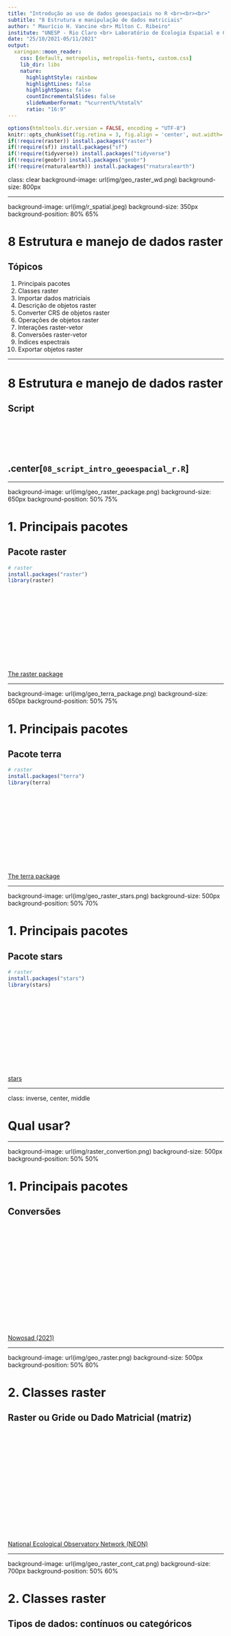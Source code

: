 ```yaml
---
title: "Introdução ao uso de dados geoespaciais no R <br><br><br>"
subtitle: "8 Estrutura e manipulação de dados matriciais"
author: " Maurício H. Vancine <br> Milton C. Ribeiro"
institute: "UNESP - Rio Claro <br> Laboratório de Ecologia Espacial e Conservação (LEEC)"
date: "25/10/2021-05/11/2021"
output:
  xaringan::moon_reader:
    css: [default, metropolis, metropolis-fonts, custom.css]
    lib_dir: libs
    nature:
      highlightStyle: rainbow
      highlightLines: false
      highlightSpans: false
      countIncrementalSlides: false
      slideNumberFormat: "%current%/%total%"
      ratio: "16:9"   
---
```


```r
options(htmltools.dir.version = FALSE, encoding = "UTF-8")
knitr::opts_chunk$set(fig.retina = 3, fig.align = 'center', out.width='30%', warning = FALSE, message = FALSE, eval = TRUE)
if(!require(raster)) install.packages("raster")
if(!require(sf)) install.packages("sf")
if(!require(tidyverse)) install.packages("tidyverse")
if(!require(geobr)) install.packages("geobr")
if(!require(rnaturalearth)) install.packages("rnaturalearth")
```

class: clear
background-image: url(img/geo_raster_wd.png)
background-size: 800px

---

background-image: url(img/r_spatial.jpeg)
background-size: 350px
background-position: 80% 65%

# 8 Estrutura e manejo de dados raster

## Tópicos

1. Principais pacotes
1. Classes raster
1. Importar dados matriciais
1. Descrição de objetos raster
1. Converter CRS de objetos raster
1. Operações de objetos raster
1. Interações raster-vetor
1. Conversões raster-vetor
1. Índices espectrais
1. Exportar objetos raster

---

# 8 Estrutura e manejo de dados raster

## Script

<br><br><br><br>

## .center[`08_script_intro_geoespacial_r.R`]

---

background-image: url(img/geo_raster_package.png)
background-size: 650px
background-position: 50% 75%

# 1. Principais pacotes

## Pacote raster
```r
# raster
install.packages("raster")
library(raster)
```

<br><br><br><br><br><br><br><br><br><br><br>
[The raster package](https://rspatial.org/raster/pkg/)

---

background-image: url(img/geo_terra_package.png)
background-size: 650px
background-position: 50% 75%

# 1. Principais pacotes

## Pacote terra
```r
# raster
install.packages("terra")
library(terra)
```

<br><br><br><br><br><br><br><br><br><br><br>
[The terra package](https://rspatial.org/terra/pkg/)

---

background-image: url(img/geo_raster_stars.png)
background-size: 500px
background-position: 50% 70%

# 1. Principais pacotes

## Pacote stars
```r
# raster
install.packages("stars")
library(stars)
```

<br><br><br><br><br><br><br><br><br><br><br>
[stars](https://r-spatial.github.io/stars/)

---

class: inverse, center, middle

# Qual usar?

---

background-image: url(img/raster_convertion.png)
background-size: 500px
background-position: 50% 50%

# 1. Principais pacotes 

## Conversões

<br><br><br><br><br><br><br><br><br><br><br><br><br><br><br>
[Nowosad (2021)](https://geocompr.github.io/post/2021/spatial-classes-conversion/)

---

background-image: url(img/geo_raster.png)
background-size: 500px
background-position: 50% 80%

# 2. Classes raster

## Raster ou Gride ou Dado Matricial (matriz)

<br><br><br><br><br><br><br><br><br><br><br><br><br><br><br>
[National Ecological Observatory Network (NEON)](https://www.neonscience.org/resources/learning-hub/tutorials/dc-raster-data-r)

---

background-image: url(img/geo_raster_cont_cat.png)
background-size: 700px
background-position: 50% 60%

# 2. Classes raster

## Tipos de dados: contínuos ou categóricos

<br><br><br><br><br><br><br><br><br><br><br><br><br><br><br>
[Lovelace et al. (2020)](https://geocompr.robinlovelace.net/)

---

background-image: url(img/geo_raster_plot.png)
background-size: 800px
background-position: 50% 70%

# 2. Classes raster

## Valores

<br><br><br><br><br><br><br><br><br><br><br><br><br><br><br>
[Lovelace et al. (2020)](https://geocompr.robinlovelace.net/)

---

background-image: url(img/geo_raster_single_multi_raster.png)
background-size: 800px
background-position: 50% 60%

# 2. Classes raster

## RasterLayer, RasterStack ou RasterBrick

<br><br><br><br><br><br><br><br><br><br><br><br><br><br><br>
[National Ecological Observatory Network (NEON)](https://www.neonscience.org/resources/learning-hub/tutorials/dc-raster-data-r)

---

background-image: url(img/geo_raster_single_raster.png)
background-size: 400px
background-position: 50% 60%

# 2. Classes raster

## RasterLayer

### A classe **RasterLayer** representa apenas uma camada raster

<br><br><br><br><br><br><br><br><br><br><br><br><br>
[National Ecological Observatory Network (NEON)](https://www.neonscience.org/resources/learning-hub/tutorials/dc-raster-data-r)

---

# 2. Classes raster

## RasterLayer

### A classe **RasterLayer** representa apenas uma camada raster

```r
# volcano
volcano
```

---

# 2. Classes raster

## RasterLayer

### A classe **RasterLayer** representa apenas uma camada raster

```r
# raster layer
ra_layer <- raster::raster(volcano)
ra_layer
```

---

# 2. Classes raster

## RasterLayer

### A classe **RasterLayer** representa apenas uma camada raster

```r
# plot
plot(ra_layer)
```

---

# 2. Classes raster

## RasterLayer

### A classe **RasterLayer** representa apenas uma camada raster

```r
# plot
plot(ra_layer, col = viridis::viridis(10))
```

---

# 2. Classes raster

## RasterLayer

### A classe **RasterLayer** representa apenas uma camada raster

```r
# plot
plot(ra_layer, col = viridis::viridis(100))
```

---

background-image: url(img/geo_raster_multi_raster.png)
background-size: 400px
background-position: 50% 90%

# 2. Classes raster

## RasterStack

### A classe **RasterStack** é uma lista de **RasterLayer** com extensão e resolução iguais

<br><br><br><br><br><br><br><br><br><br><br><br><br>
[National Ecological Observatory Network (NEON)](https://www.neonscience.org/resources/learning-hub/tutorials/dc-raster-data-r)

---

# 2. Classes raster

## RasterStack

```r
# raster stack
ra_layer1 <- ra_layer
ra_layer2 <- ra_layer * ra_layer
ra_layer3 <- sqrt(ra_layer)
ra_layer4 <- log10(ra_layer)

ra_stack <- raster::stack(ra_layer1, 
                          ra_layer2, 
                          ra_layer3, 
                          ra_layer4)
ra_stack
```

---

# 2. Classes raster

## RasterStack

```r
# plot
plot(ra_stack, col = viridis::viridis(100))
```

---

background-image: url(img/geo_raster_multi_raster.png)
background-size: 400px
background-position: 50% 90%

# 2. Classes raster

## RasterBrick

### A classe **RasterStack** é uma lista de **RasterLayer** com extensão e resolução iguais

---

background-image: url(img/geo_raster_brick.png)
background-size: 700px
background-position: 50% 75%

# 2. Classes raster

## RasterBrick

### A principal diferença entre **RasterStack** e **RasterBrick** é que o segundo é vinculado a um **único arquivo (multicamadas)**

<br><br><br><br><br><br><br><br><br><br><br><br>
[National Ecological Observatory Network (NEON)](https://www.neonscience.org/resources/learning-hub/tutorials/dc-raster-data-r)

---

# 2. Classes raster

## RasterBrick

```r
# raster brick
ra_layer1 <- ra_layer
ra_layer2 <- ra_layer * ra_layer
ra_layer3 <- sqrt(ra_layer)
ra_layer4 <- log10(ra_layer)

ra_brick <- raster::brick(ra_layer1, 
                          ra_layer2, 
                          ra_layer3, 
                          ra_layer4)
ra_brick
```

---

# 2. Classes raster

## RasterBrick

```r
# plot
plot(ra_brick, col = viridis::viridis(100))
```

---

background-image: url(img/geo_raster_dem01.png), url(img/geo_dem.webp)
background-size: 350px, 700px
background-position: 5% 75%, 80% 75%

# 3. Importar dados matriciais

## MDE (Modelo Digital de Elevação) 

> Infere a **elevação** por sensores ativos - MDT (Modelo Digital de Terreno) e MDS (Modelo Digital de Superfície)

<br><br><br><br><br><br><br><br><br><br><br><br><br><br>
[Guth et al. (2021)](https://doi.org/10.3390/rs13183581)

---

background-image: url(img/geo_raster_srtm01.png), url(img/geo_raster_srtm02.png), url(img/geo_raster_srtm03.png), url(img/geo_srtm.jpg)
background-size: 450px, 300px, 350px, 300px
background-position: 5% 55%, 55% 25%, 95% 50%, 55% 75%

# 3. Importar dados matriciais

## SRTM (*Shuttle Radar Topography Mission*) 

<br><br><br><br><br><br><br><br><br><br><br><br><br><br><br>
[Farr et al. (2007)](https://doi.org/10.1002/joc.5086), [Guth et al. (2021)](https://doi.org/10.3390/rs13183581)

---

# 3. Importar dados matriciais

## Importar uma camada

### RasterLayer

```r
# importar raster
dem <- raster::raster(here::here("03_dados", "raster", "srtm_27_17.tif"))
dem
```

---

# 3. Importar dados matriciais

## Importar uma camada

### Rio Claro/SP

```r
# rio claro
rc_2020 <- geobr::read_municipality(code_muni = 3543907, showProgress = FALSE) %>% 
  sf::st_transform(crs = 4326)
rc_2020
```

---

# 3. Importar dados matriciais

## Importar uma camada

### RasterLayer

```r
# plot
plot(dem, col = viridis::viridis(10))
plot(rc_2020$geom, col = NA, border = "red", lwd = 2, add = TRUE)
```

---

background-image: url(img/geo_raster_crop_mask_buffer_square.png)
background-size: 700px
background-position: 50% 70%

# 3. Importar dados matriciais

## Importar uma camada

### Ajuste do limite do RasterLayer

<br><br><br><br><br><br><br><br><br><br><br><br><br>
[National Ecological Observatory Network (NEON)](https://www.neonscience.org/resources/learning-hub/tutorials/dc-raster-data-r)

---

# 3. Importar dados matriciais

## Importar uma camada

### Ajuste do limite do RasterLayer

```r
# ajuste do limite
dem_rc <- raster::crop(dem, rc_2020)
dem_rc
```

---

# 3. Importar dados matriciais

## Importar uma camada

### Ajuste do limite do RasterLayer

```r
# plot
plot(dem_rc, col = viridis::viridis(10))
plot(rc_2020$geom, col = NA, border = "red", lwd = 2, add = TRUE)
```

---

background-image: url(img/geo_raster_wc_artigo.png)
background-size: 700px
background-position: 50% 70%

# 3. Importar dados matriciais

## O que é o WorldClim?

- Principal bases de **dados climáticos** para o mundo
- Dados temporais de **temperatura e precipitação**
- Construído a partir de dados de **estações meteorológicas, interpolação e topografia**
- Principal forma de uso: **variáveis bioclimáticas**

<br><br><br><br><br><br><br><br><br><br>
[Fick & Hijmans (2017)](https://doi.org/10.1002/joc.5086)

---

background-image: url(img/geo_raster_wc_method.png), url(img/geo_raster_wc_mapas.png)
background-size: 550px, 400px
background-position: 15% 60%, 85% 55%

# 3. Importar dados matriciais

## Estações meteorológicas e interpolação

<br><br><br><br><br><br><br><br><br><br><br><br><br><br><br>
[Fick & Hijmans (2017)](https://doi.org/10.1002/joc.5086)

---

background-image: url(img/geo_raster_bioclim.png)
background-size: 570px
background-position: 50% 75%

# 3. Importar dados matriciais

## Variáveis bioclimáticas

- São **19 variáveis** relacionadas com a **biologia das organismos**

- Combinações temporais de **temperatura (BIO01-BIO11)** e **precipitação (BIO12-BIO19)**

<br><br><br><br><br><br><br><br><br><br><br><br>
[Fick & Hijmans (2017)](https://doi.org/10.1002/joc.5086)

---

background-image: url(img/geo_raster_bio01.png)
background-size: 1000px
background-position: 50% 75%

# 3. Importar dados matriciais

## Variáveis bioclimáticas

### BIO01: Temperatura média anual (º C)

<br><br><br><br><br><br><br><br><br><br><br><br><br>
[Fick & Hijmans (2017)](https://doi.org/10.1002/joc.5086)

---

background-image: url(img/geo_raster_merraclim.jpg)
background-size: 1000px
background-position: 50% 65%

# 3. Importar dados matriciais

## Variáveis Bioclimáticas

### Disponível em **várias resoluções** e **períodos (passado, presente e futuro)**

<br><br><br><br><br><br><br><br><br><br><br><br><br>
[Vega (2017)](https://www.nature.com/articles/sdata201778)

---

background-image: url(img/geo_raster_worldclim.png)
background-size: 800px
background-position: 50% 55%

# 3. Importar dados matriciais

## Site

<br><br><br><br><br><br><br><br><br><br><br><br><br><br><br>
[WorldClim](https://www.worldclim.org/)

---

# 3. Importar dados matriciais

## Importar várias camadas

### Listar arquivos

```r
# listar arquivos
files <- dir(path = here::here("03_dados", "raster"), pattern = "wc", full.names = TRUE) %>% 
  grep(".tif", ., value = TRUE)
files
```

---

# 3. Importar dados matriciais

## Importar várias camadas

### RasterStack

```r
# importar
bioclim <- raster::stack(files)
bioclim
```

---

# 3. Importar dados matriciais

## Importar várias camadas

### RasterStack

```r
# plot
plot(bioclim[[1:2]], col = viridis::viridis(10))
```

---

background-image: url(img/geo_landsat.jpg)
background-size: 600px
background-position: 50% 80%

# 3. Importar dados matriciais

## Imagens de satélite

### Landsat

- Série de satélites dedicado exclusivamente à observação dos **recursos naturais terrestres**, desenvolvido pela NASA

---

background-image: url(img/geo_rs_landsat_timeline.gif)
background-size: 700px
background-position: 50% 80%

# 3. Importar dados matriciais

## Imagens de satélite

### Landsat - 9 Missões

<br><br><br><br><br><br><br><br><br><br><br><br><br>
[landsat-9](https://landsat.gsfc.nasa.gov/landsat-9)

---

background-image: url(img/geo_sr_landsat8.png), url(img/geo_rs_spectrum_satelites_landsat.png), url(img/geo_landsat_composition_bands.png)
background-size: 250px, 650px, 500px
background-position: 10% 35%, 4% 99%, 95% 75%

# 3. Importar dados matriciais

## Imagens de satélite

### Landsat 8 - Bandas

---

background-image: url(img/geo_sr_landsat8.png), url(img/geo_rs_bands.jpg)
background-size: 300px, 600px
background-position: 90% 20%, 50% 80%

# 3. Importar dados matriciais

## Imagens de satélite

### Landsat 8 - Bandas como camadas

---

# 3. Importar dados matriciais

## Importar várias camadas

### RasterBrick

```r
# importar
landsat_rc <- raster::brick(here::here("03_dados", "imagem", "landsat_rc.tif"))
landsat_rc
```

---

# 3. Importar dados matriciais

## Importar várias camadas

### RasterBrick

```r
# plot
plot(landsat_rc$landsat_rc.2)
```

---

# 3. Importar dados matriciais

## Importar várias camadas

### RasterBrick

```r
# plot - cores naturais
plotRGB(landsat_rc, r = 4, g = 3, b = 2, stretch = "hist")
```

---

# 3. Importar dados matriciais

## Importar várias camadas

### RasterBrick

```r
# plot - falsa cor infravermelho
plotRGB(landsat_rc, r = 5, g = 4, b = 3, stretch = "hist")
```

---

# 3. Importar dados matriciais

## Importar várias camadas

### RasterBrick

```r
# plot - cores naturais simuladas
plotRGB(landsat_rc, r = 7, g = 6, b = 4, stretch = "hist")
```

---

# 3. Importar dados matriciais

## Importar várias camadas

### RasterBrick

```r
# plot - cores naturais simuladas
plotRGB(landsat_rc, r = 6, g = 5, b = 4, stretch = "hist")
```

---

# 3. Importar dados matriciais

## Importar várias camadas

### RasterBrick

```r
# plot - cores naturais simuladas
plotRGB(landsat_rc, r = 7, g = 5, b = 3, stretch = "hist")
```

---

# 4. Descrição de objetos raster

## Informações geográficas

```r
# rio claro
dem_rc
```

- *class*: classe raster do objeto
- *dimensions*: número de linhas, colunas, células e camadas
- *resolution*: largura e altura da célula
- *extent*: coordenadas mínimas e máximas da longitude e latitude
- *crs*: Sistema de Referência de Coordenadas
- *source*: fonte dos dados (memória ou disco)
- *names*: nome das camadas
- *values*: valores máximos e mínimos das células

---

# 4. Descrição de objetos raster

## Informações geográficas

#### Classe

```r
# classe
class(dem_rc)
```

--

#### Dimensões

```r
# dimensoes
dim(dem_rc)
```

--

#### Número de camadas

```r
# numero de camadas
nlayers(dem_rc)
```

---

background-image: url(img/geo_raster.png)
background-size: 450px
background-position: 50% 80%

# 4. Descrição de objetos raster

## Informações geográficas

### Número de linhas, colunas e células

<br><br><br><br><br><br><br><br><br><br><br><br><br>
[National Ecological Observatory Network (NEON)](https://www.neonscience.org/resources/learning-hub/tutorials/dc-raster-data-r)

---

# 4. Descrição de objetos raster

## Informações geográficas

#### Número de linhas

```r
# numero de linhas
nrow(dem_rc)
```

--

#### Número de colunas

```r
# numero de colunas
ncol(dem_rc)
```

--

#### Número de células

```r
# numero de celulas
ncell(dem_rc)
```

---

background-image: url(img/geo_raster_resolution.png)
background-size: 700px
background-position: 60% 65%

# 4. Descrição de objetos raster

## Informações geográficas

### Resolução

<br><br><br><br><br><br><br><br><br><br><br><br><br>
[National Ecological Observatory Network (NEON)](https://www.neonscience.org/resources/learning-hub/tutorials/dc-raster-data-r)

---

# 4. Descrição de objetos raster

## Informações geográficas

### Resolução

```r
# resolucao do raster
res(dem_rc)
```

--

```r
# resolucao do stack
res(bioclim)
```

---

background-image: url(img/geo_raster_extent.png)
background-size: 500px
background-position: 50% 60%

# 4. Descrição de objetos raster

## Informações geográficas

### Extensão

<br><br><br><br><br><br><br><br><br><br><br><br><br>
[National Ecological Observatory Network (NEON)](https://www.neonscience.org/resources/learning-hub/tutorials/dc-raster-data-r)

---

# 4. Descrição de objetos raster

## Informações geográficas

### Extensão

```r
# extensao do raster
extent(dem_rc)
```

--

```r
# extensao do stack
extent(bioclim)
```

---

# 4. Descrição de objetos raster

## Informações geográficas

### Projeção

```r
# projecao
projection(dem_rc)
```

--

```r
# projecao
projection(bioclim)
```

---

# 4. Descrição de objetos raster

## Informações geográficas

### Nomes

```r
# nomes da camada do raster
names(dem_rc)
```

--

```r
# nomes das camadas do stack
names(bioclim)
```

---

background-image: url(img/geo_raster_values.gif)
background-size: 650px
background-position: 50% 70%

# 4. Descrição de objetos raster

## Informações geográficas

### Valores

<br><br><br><br><br><br><br><br><br><br><br><br><br>
[Raster basics - ESRI](https://desktop.arcgis.com/en/arcmap/10.3/manage-data/geodatabases/raster-basics.htm)

---

# 4. Descrição de objetos raster

## Informações geográficas

### Valores

```r
# valores do raster
getValues(dem_rc) %>% head()
```

--

```r
# valores do raster
values(dem_rc) %>% head()
```

--

```r
# valores do raster
dem_rc[] %>% head()
```

---

# 4. Descrição de objetos raster

## Informações geográficas

### Valores

```r
# valores do raster - histograma
dem_rc %>% 
  raster::values() %>% 
  hist(col = "steelblue", border = "white", main = NA, xlab = "Elevação (m)", ylab = "Frequência")
```

---

# 4. Descrição de objetos raster

## Informações geográficas

### Valores

```r
# valores do stack
values(bioclim[[1:3]]) %>% head()
```

---

# 4. Descrição de objetos raster

## Informações geográficas

### Valores

```r
# valores do stack - grafico pareado
bioclim[[1:3]] %>% 
  raster::values() %>% 
  tibble::as_tibble() %>% 
  dplyr::sample_n(1e3) %>% 
  pairs(cex = 1.4, pch = 20, col = adjustcolor("steelblue", .7))
```

---

background-image: url(img/geo_raster_reprojection.png)
background-size: 550px
background-position: 50% 50%

# 5. Converter CRS de objetos raster

## Reprojeção

<br><br><br><br><br><br><br><br><br><br><br><br><br><br><br>
[Hardware Implementation of the Video Polynomial Transformation + LPF](http://vlsi.eelabs.technion.ac.il/projects/hardware-implementation-of-the-video-polynomial-transformation-lpf/)

---

background-image: url(img/geo_raster_crs.png)
background-size: 800px
background-position: 50% 90%

# 5. Converter CRS de objetos raster

## Reprojeção

1. Reprojeção vetorial de centroides celulares (muda a **posição e tamanho** do pixel)
1. Cálculo de novos valores dos pixels por meio de reamostragem (muda o **valor** do pixel)

<br><br><br><br><br><br><br><br><br><br><br><br>
[Lovelace et al. (2020)](https://geocompr.robinlovelace.net/)

---

# 5. Converter CRS de objetos raster

## Converter CRS local

### WGS84/GCS -> SIRGAS2000/UTM23s (proj4string)

```r
# projecao do raster
raster::projection(dem_rc)
raster::crs(dem_rc)
```

---

background-image: url(img/geo_utm_zones.png)
background-size: 500px
background-position: 50% 80%

# 5. Converter CRS de objetos raster

## Converter CRS local

### WGS84/GCS -> SIRGAS2000/UTM23s (proj4string)

```r
# proj4string utm 23s
utm23s <- "+init=epsg:31983"
```

<br><br><br><br><br><br><br><br><br><br>
[EPSG: 32723](https://epsg.io/32723)
[ESRI (2021)](https://pro.arcgis.com/en/pro-app/help/mapping/properties/transverse-mercator.htm)

---

# 5. Converter CRS de objetos raster

## Converter CRS local

### WGS84/GCS -> SIRGAS2000/UTM23s (proj4string)

```r
# reprojecao
dem_rc_utm23s <- raster::projectRaster(dem_rc, crs = utm23s)
dem_rc_utm23s
```

---

# 5. Converter CRS de objetos raster

## Converter CRS local - especificando parâmetros

### WGS84/GCS -> SIRGAS2000/UTM23s (proj4string)

```r
# reprojecao
dem_rc_utm23s <- raster::projectRaster(dem_rc, crs = utm23s, res = 90, method = "bilinear")
dem_rc_utm23s
```

---

# 5. Converter CRS de objetos raster

## Converter CRS local - especificando parâmetros

### WGS84/GCS -> SIRGAS2000/UTM23s (proj4string)

```r
# reprojecao de vector
rc_2020_utm23s <- sf::st_transform(rc_2020, crs = utm23s)
rc_2020_utm23s
```

---

# 5. Converter CRS de objetos raster

## Converter CRS local

### WGS84/GCS -> SIRGAS2000/UTM23s (proj4string)

```r
# plot
plot(dem_rc_utm23s, col = viridis::viridis(10))
plot(rc_2020_utm23s$geom, col = NA, border = "red", lwd = 2, add = TRUE)
```

---

# 5. Converter CRS de objetos raster

## Converter CRS global

### Datum WGS84 e coordenadas geográficas

```r
# WGS84/GCS
bioclim$wc2.1_10m_bio_1
```

---

# 5. Converter CRS de objetos raster

## Converter CRS global

### Datum WGS84 e coordenadas geográficas

```r
# plot
plot(bioclim$wc2.1_10m_bio_1, col = viridis::viridis(10))
```

---

background-image: url(img/geo_proj_moll.png)
background-size: 500px
background-position: 50% 70%

# 5. Converter CRS de objetos raster

## Converter CRS global

### Projeção de Mollweide: preserva as relações de área

```r
# proj4string mollweide
moll <- "+proj=moll"
```

<br><br><br><br><br><br><br><br><br><br>
[EPSG: 54009](https://epsg.io/54009)
[ESRI (2021)](https://pro.arcgis.com/en/pro-app/help/mapping/properties/mollweide.html)

---

# 5. Converter CRS de objetos raster

## Converter CRS global

### Projeção de Mollweide

```r
# reprojecao
bio01_moll <- raster::projectRaster(bioclim$wc2.1_10m_bio_1, crs = moll, res = 25e3, method = "bilinear")
bio01_moll
```

---

# 5. Converter CRS de objetos raster

## Converter CRS global

### Projeção de Mollweide

```r
# plot
plot(bio01_moll, col = viridis::viridis(10))
```

---

background-image: url(img/geo_proj_laea.png)
background-size: 280px
background-position: 50% 75%

# 5. Converter CRS de objetos raster

## Converter CRS global

### Projeção Azimutal de Lambert: preserva os tamanhos e senso de direção (centro)

```r
# proj4string lambert 
laea <- "+proj=laea +x_0=0 +y_0=0 +lon_0=0 +lat_0=0"
```

<br><br><br><br><br><br><br><br>
[ESRI(2021)](https://pro.arcgis.com/en/pro-app/help/mapping/properties/lambert-azimuthal-equal-area.html)

---

# 5. Converter CRS de objetos raster

## Converter CRS global

### Projeção Azimutal de Lambert: preserva os tamanhos e senso de direção (centro)

```r
# reprojecao
bio01_laea <- raster::projectRaster(bioclim$wc2.1_10m_bio_1, crs = laea, res = 25e3, method = "bilinear")
bio01_laea
```

---

# 5. Converter CRS de objetos raster

## Converter CRS global

### Projeção Azimutal de Lambert: preserva os tamanhos e senso de direção (centro)

```r
# plot
plot(bio01_laea, col = viridis::viridis(10))
```

---

background-image: url(img/geo_raster_focal.png), url(img/geo_raster_aggregate.png)
background-size: 450px, 460px
background-position: 15% 80%, 85% 80%

# 6. Operações de objetos raster

## As operações podem ser separadas em três tipos

### **1. Operações de atributos**: acessar valores, camadas e nome das camadas
### **2. Operações espaciais**: aplicar regras espaciais para mudar valores dos pixels
### **3. Operações geométricas**: mudar a posição, tamanho e número dos pixels

<br><br><br><br><br><br><br><br><br>
[Lovelace et al. (2020)](https://geocompr.robinlovelace.net/)

---

background-image: url(img/geo_raster_values.png)
background-size: 600px
background-position: 95% 105%

# 6. Operações de objetos raster

## **1. Operações de atributos**

### Modificação de objetos *raster* baseado em **informações não espaciais**, como **valores das células e nome das camadas**

### **Operações**

### *1.1. Subconjunto de células ou camadas*
### *1.2. Renomear camadas*
### *1.3. Estatística das células*

<br><br><br>
[Lovelace et al. (2020)](https://geocompr.robinlovelace.net/)

---

# 6. Operações de objetos raster

## **1. Operações de atributos**

### *1.1. Subconjunto - Seleção de valores*

```r
# raster - linha 1 e coluna 1
dem_rc[1, 1]
```

--

```r
# celula 1
dem_rc[1]
```

---

# 6. Operações de objetos raster

## **1. Operações de atributos**

### *1.1. Subconjunto - Seleção de valores*

```r
# stack - linha 1 e coluna 1
bioclim[1, 1]
```

---

# 6. Operações de objetos raster

## **1. Operações de atributos**

### *1.1. Subconjunto - Seleção de valores*

```r
# celula 1
bioclim[1]
```

---

# 6. Operações de objetos raster

## **1. Operações de atributos**

### *1.1. Subconjunto - Seleção de camadas*

```r
# selecao de camada num objeto stack utilizando a funcao subset
bioclim_bio01 <- raster::subset(bioclim, "wc2.1_10m_bio_1")
bioclim_bio01
```

---

# 6. Operações de objetos raster

## **1. Operações de atributos**

### *1.1. Subconjunto - Seleção de camadas*

```r
# selecao de camada num objeto stack utilizando a funcao raster
bioclim_bio01 <- raster::raster(bioclim, layer = 1)
bioclim_bio01
```

---

# 6. Operações de objetos raster

## **1. Operações de atributos**

### *1.1. Subconjunto - Seleção de camadas*

```r
# selecao de camada num objeto stack utilizando os operadores [[]] e o nome
bioclim_bio01 <- bioclim[["wc2.1_10m_bio_1"]]
bioclim_bio01
```

---

# 6. Operações de objetos raster

## **1. Operações de atributos**

### *1.1. Subconjunto - Seleção de camadas*

```r
# selecao de camada num objeto stack utilizando os operadores [[]] e a posicao
bioclim_bio01 <- bioclim[[1]]
bioclim_bio01
```

---

# 6. Operações de objetos raster

## **1. Operações de atributos**

### *1.1. Subconjunto - Seleção de camadas*

```r
# selecao de camada num objeto stack utilizando o operador $
bioclim_bio01 <- bioclim$wc2.1_10m_bio_1
bioclim_bio01
```

---

# 6. Operações de objetos raster

## **1. Operações de atributos**

### *1.1. Subconjunto - Seleção de camadas*

```r
# plot
plot(bioclim_bio01, col = viridis::viridis(10))
```

---

# 6. Operações de objetos raster

## **1. Operações de atributos**

### *1.2. Renomear camadas*

```r
# nomes
names(dem_rc)
```

--

```r
# renomear
names(dem_rc) <- "elevation"
```

--

```r
# nomes
names(dem_rc)
```

---

# 6. Operações de objetos raster

## **1. Operações de atributos**

### *1.2. Renomear camadas*

```r
# nomes
names(bioclim)
```

--

```r
# renomear
names(bioclim) <- c("bio01", paste0("bio", 10:19), paste0("bio0", 2:9))
```

--

```r
# nomes
names(bioclim)
```

---

# 6. Operações de objetos raster

## **1. Operações de atributos**

### *1.3. Estatística das células - Média*

```r
# media de todas as celulas de altitude
raster::cellStats(x = dem_rc, stat = mean)
```

--

```r
# media de todas as celulas de cada camada bioclimatica
raster::cellStats(x = bioclim, stat = mean)
```

---

# 6. Operações de objetos raster

## **1. Operações de atributos**

### *1.3. Estatística das células - Frequência*

```r
# frequencia das celulas
raster::freq(x = dem_rc) %>% head()
```

---

# 6. Operações de objetos raster

## **1. Operações de atributos**

### *1.3. Estatística das células - Frequência*

```r
# frequencia das celulas
raster::freq(x = bioclim[[1]]) %>% head()
```

---

background-image: url(img/geo_zonal.png)
background-size: 330px
background-position: 85% 80%

# 6. Operações de objetos raster

## **2. Operações espaciais**

### Aplicação de **regras espaciais** para **mudar valores dos pixels**, geralmente com o intuito de **resumir as informações das células**

<br>

### **Operações**

*2.1. Operações locais (por célula)*  
*2.2. Operações focais (por bloco de múltiplas células regulares - e.g. 3x3)*  
*2.3. Operações zonais (por bloco de múltiplas células irregulares)*  
*2.4. Operações globais (por um ou vários rasters inteiros)*

<br><br><br>
[The Zonal Statistics function](http://www.geography.hunter.cuny.edu/~jochen/GTECH361/lectures/lecture11/concepts/Zonal%20Statistics.htm)

---

# 6. Operações de objetos raster

## **2. Operações espaciais**

### *2.1. Operações locais - Álgebra de raster*

```r
# soma
dem_rc2 <- dem_rc + dem_rc
dem_rc2
```

---

# 6. Operações de objetos raster

## **2. Operações espaciais**

### *2.1. Operações locais - Álgebra de raster *

```r
# plot
plot(dem_rc2, col = viridis::viridis(10))
plot(rc_2020$geom, col = NA, border = "red", lwd = 2, add = TRUE)
```

---

# 6. Operações de objetos raster

## **2. Operações espaciais**

### *2.1. Operações locais - Álgebra de raster*

```r
# log10
dem_rc_log10 <- log10(dem_rc)
dem_rc_log10
```

---

# 6. Operações de objetos raster

## **2. Operações espaciais**

### *2.1. Operações locais - Álgebra de raster*

```r
# plot
plot(dem_rc_log10, col = viridis::viridis(10))
plot(rc_2020$geom, col = NA, border = "red", lwd = 2, add = TRUE)
```

---

# 6. Operações de objetos raster

## **2. Operações espaciais**

### *2.1. Operações locais - Álgebra de raster - Operador lógico*

```r
# acima de 600
dem_rc_acima_600 <- dem_rc > 600
dem_rc_acima_600
```

---

# 6. Operações de objetos raster

## **2. Operações espaciais**

### *2.1. Operações locais - Álgebra de raster - Operador lógico*

```r
# plot
plot(dem_rc_acima_600, col = viridis::viridis(10))
plot(rc_2020$geom, col = NA, border = "red", lwd = 2, add = TRUE)
```

---

# 6. Operações de objetos raster

## **2. Operações espaciais**

### *2.1. Operações locais - Álgebra de raster - Função `calc()`*

```r
# produto dos pixel - calc
dem_rc_prod <- raster::calc(x = dem_rc, fun = function(x){x * x})
dem_rc_prod 
```

---

# 6. Operações de objetos raster

## **2. Operações espaciais**

### *2.1. Operações locais - Álgebra de raster - Função `calc()`*

```r
# plot
plot(dem_rc_prod, col = viridis::viridis(10))
plot(rc_2020$geom, col = NA, border = "red", lwd = 2, add = TRUE)
```

---

background-image: url(img/geo_raster_reclass.gif)
background-size: 700px
background-position: 50% 65%

# 6. Operações de objetos raster

## **2. Operações espaciais**

### *2.1. Operações locais - Reclassificação*

<br><br><br><br><br><br><br><br><br><br><br><br><br>
[Reclass by individual values - ESRI](https://desktop.arcgis.com/en/arcmap/10.3/tools/spatial-analyst-toolbox/reclass-by-individual-values.htm)

---

# 6. Operações de objetos raster

## **2. Operações espaciais**

###  - Reclassificação

```r
# matriz de reclassificacao
rcl  <- matrix(
  c(400, 600, 1, 
    600, 800, 2, 
    800, 1000, 3), 
  ncol = 3, byrow = TRUE)
rcl
```

---

# 6. Operações de objetos raster

## **2. Operações espaciais**

### *2.1. Operações locais - Reclassificação*

```r
# reclassificao
dem_rc_rcl <- raster::reclassify(x = dem_rc, rcl = rcl)
dem_rc_rcl
```

---

# 6. Operações de objetos raster

## **2. Operações espaciais**

### *2.1. Operações locais - Reclassificação*

```r
# plot
plot(dem_rc_rcl, col = viridis::viridis(10))
plot(rc_2020$geom, col = NA, border = "red", lwd = 2, add = TRUE)
```

---

background-image: url(img/geo_raster_focal.png)
background-size: 700px
background-position: 50% 75%

# 6. Operações de objetos raster

## **2. Operações espaciais**

### *2.2 Operação focal - Janela móvel (Moving window)*

<br><br><br><br><br><br><br><br><br><br><br><br><br>
[Lovelace et al. (2020)](https://geocompr.robinlovelace.net/)

---

background-image: url(img/geo_raster_moving_window.gif)
background-size: 450px
background-position: 50% 70%

# 6. Operações de objetos raster

## **2. Operações espaciais**

### *2.2 Operação focal - Janela móvel (Moving window)*

<br><br><br><br><br><br><br><br><br><br><br><br><br>
[Nowosad & Hesselbarth (2020)](https://r-spatialecology.github.io/ialena-2020/#1)

---

# 6. Operações de objetos raster

## **2. Operações espaciais**

### *2.2 Operação focal - Janela móvel (Moving window)*

```r
# janela movel
dem_rc_focal_sd <- raster::focal(x = dem_rc, w = matrix(data = 1, nrow = 3, ncol = 3), fun = sd)
dem_rc_focal_sd
```

---

# 6. Operações de objetos raster

## **2. Operações espaciais**

### *2.2 Operação focal - Janela móvel (Moving window)*

```r
# plot
plot(dem_rc_focal_sd, col = viridis::viridis(10))
plot(rc_2020$geom, col = NA, border = "red", lwd = 2, add = TRUE)
```

---

# 6. Operações de objetos raster

## **2. Operações espaciais**

### *Declividade (Slope)*

```r
# declividade
dem_rc_dec <- raster::terrain(x = dem_rc, opt = "slope", unit = "degrees")
dem_rc_dec
```

---

background-image: url(img/geo_raster_slope.png), url(img/geo_raster_slope2.jpg), url(img/geo_raster_slope3.png)
background-size: 450px, 450px, 380px
background-position: 80% 10%, 80% 85%, 20% 85%

# 6. Operações de objetos raster

## **2. Operações espaciais**

### *Declividade (Slope)*

---

# 6. Operações de objetos raster

## **2. Operações espaciais**

### *Declividade (Slope)*

```r
# plot
plot(dem_rc_dec, col = viridis::viridis(10))
plot(rc_2020$geom, col = NA, border = "red", lwd = 2, add = TRUE)
```

---

# 6. Operações de objetos raster

## **2. Operações espaciais**

### *2.3. Operações zonais - Estatística por zonas*

```r
# estatistica zonal
dem_rc_zonal <- data.frame(raster::zonal(dem_rc, dem_rc_rcl, fun = "summary"))
dem_rc_zonal
```

---

# 6. Operações de objetos raster

## **2. Operações espaciais**

### *2.3. Operações zonais - Estatística por zonas*

```r
# estatistica zonal
colnames(dem_rc_zonal) <- c("zona", "min", "1qt", "mediana", "media", "3qt", "max")
dem_rc_zonal
```

---

# 6. Operações de objetos raster

## **2. Operações espaciais**

### *2.4. Operações globais - Distância Euclideana*

```r
# reclassificacao
dem_rc_abaixo_500 <- raster::calc(x = dem_rc, fun = function(x) ifelse(x < 500, 1, NA))
dem_rc_abaixo_500
```

---

# 6. Operações de objetos raster

## **2. Operações espaciais**

### *2.4. Operações globais - Distância Euclideana*

```r
# plot
plot(dem_rc_abaixo_500, col = viridis::viridis(10))
plot(rc_2020$geom, col = NA, border = "red", lwd = 2, add = TRUE)
```

---

# 6. Operações de objetos raster

## **2. Operações espaciais**

### *2.4. Operações globais - Distância Euclideana*

```r
# distancia euclideana
dem_rc_global_dist <- raster::distance(dem_rc_abaixo_500)
dem_rc_global_dist
```

---

# 6. Operações de objetos raster

## **2. Operações espaciais**

### *2.4. Operações globais - Distância Euclideana*

```r
# plot
plot(dem_rc_global_dist, col = viridis::viridis(10))
plot(dem_rc_abaixo_500, add = TRUE, col = "white", legend = FALSE)
plot(rc_2020$geom, col = NA, border = "red", lwd = 2, add = TRUE)
```

---

background-image: url(img/geo_raster_aggregate2.png)
background-size: 800px
background-position: 85% 70%

# 6. Operações de objetos raster

## **3. Operações geométricas**

### Envolve mudar a **posição, tamanho e número dos pixels** e **atribuir novos valores**, geralmente aumentando ou diminuindo o tamanho desses pixels

<br>

### **Operações**

### *3.1. Agregação*
### *3.2. Desagregação*
### *3.3. Alinhamento*

---

background-image: url(img/geo_raster_resolution_diff.png), url(img/geo_raster_aggregate.png)
background-size: 600px, 350px
background-position: 50% 40%, 50% 95%

# 6. Operações de objetos raster

## **3. Operações geométricas**

### *Agregação e desagregação*

---

background-image: url(img/geo_raster_long_lat_dist.gif)
background-size: 550px
background-position: 50% 85%

# 6. Operações de objetos raster

## **3. Operações geométricas**

### *Resolução - Relação de graus e distância em metros*

---

# 6. Operações de objetos raster

## **3. Operações geométricas**

### *3.1 Agregação - Aumentar o tamanho do pixel*

```r
# resolucao
res(dem_rc_utm23s)[1]

# agregacao - aumentar o tamanho do pixel
dem_rc_utm23s_agre_media <- raster::aggregate(x = dem_rc_utm23s, fact = 10, fun = "mean")
dem_rc_utm23s_agre_media
```

---

# 6. Operações de objetos raster

## **3. Operações geométricas**

### *3.1. Agregação - Aumentar o tamanho do pixel*

```r
# plot
plot(dem_rc_utm23s_agre_media, col = viridis::viridis(10))
plot(rc_2020_utm23s$geom, col = NA, border = "red", lwd = 2, add = TRUE)
```

---

background-image: url(img/geo_raster_disaggregate.png)
background-size: 700px
background-position: 50% 100%

# 6. Operações de objetos raster

## **3. Operações geométricas**

### 3.2 Desagregação - Diminuir o tamanho do pixel

---

# 6. Operações de objetos raster

## **3. Operações geométricas**

### *3.2. Desagregação - Diminuir o tamanho do pixel*

```r
# resolucao
res(dem_rc_utm23s)[1]

# desagregacao - diminuir o tamanho do pixel
dem_rc_utm23s_dis_bil <- raster::disaggregate(dem_rc_utm23s, fact = 2, fun = "bilinear")
dem_rc_utm23s_dis_bil
```

---

# 6. Operações de objetos raster

## **3. Operações geométricas**

### *3.2. Desagregação - Diminuir o tamanho do pixel*

```r
# plot
plot(dem_rc_utm23s_dis_bil, col = viridis::viridis(10))
plot(rc_2020_utm23s$geom, col = NA, border = "red", lwd = 2, add = TRUE)
```

---

# 6. Operações de objetos raster

## **3. Operações geométricas**

### *3.3. Alinhamento - Ajustar extensão, número e origem dos pixels*

```r
# reamostragem
st_rc <- raster::resample(x = bioclim$bio01, y = dem_rc, method = "bilinear")
st_rc
```

---

# 6. Operações de objetos raster

## **3. Operações geométricas**

### *3.3. Alinhamento - Ajustar extensão, número e origem dos pixels*

```r
# plot
plot(st_rc, col = viridis::viridis(10))
plot(rc_2020$geom, col = NA, border = "red", lwd = 2, add = TRUE)
```

---

background-image: url(img/geo_raster_crop_mask_buffer_square.png), url(img/geo_raster_crop_mask_buffer_circular.png), url(img/geo_zonal.png)
background-size: 350px, 350px, 330px
background-position: 5% 80%, 50% 80%, 90% 70%

# 7. Interação raster-vetor

## Podemos fazer operações da **interação entre objetos vetoriais e raster**, com diferentes finalidades, que podem ser diferentes tipos de vetores

### **Interações**

#### **1. Corte e máscara: ajuste da extensão e limite**  
#### **2. Extração dos valores dos pixels para vetores**  
#### **3. Estatísticas zonais para um vetor**

<br><br><br><br><br><br><br>
[National Ecological Observatory Network (NEON)](https://www.neonscience.org/resources/learning-hub/tutorials/dc-raster-data-r), [The Zonal Statistics function](http://www.geography.hunter.cuny.edu/~jochen/GTECH361/lectures/lecture11/concepts/Zonal%20Statistics.htm)

---

background-image: url(img/geo_raster_crop_mask.png)
background-size: 1000px
background-position: 50% 70%

# 7. Interação raster-vetor

## **1. Cortes e máscaras**

### Ajustar o **tamanho de um objeto raster** a uma **área menor de interesse**, geralmente definido por um **objeto vetorial**

<br><br><br><br><br><br><br><br><br><br><br><br>
[Lovelace et al. (2020)](https://geocompr.robinlovelace.net/)

---

# 7. Interação raster-vetor

## **1. Cortes e máscaras**

### Crop - Ajusta a extensão

```r
# crop - ajustar da extensao
dem_rc_crop <- raster::crop(dem, rc_2020)
dem_rc_crop
```

---

# 7. Interação raster-vetor

## **1. Cortes e máscaras**

### Crop - Ajusta a extensão

```r
# plot
plot(dem_rc_crop, col = viridis::viridis(10))
plot(rc_2020$geom, col = NA, border = "red", lwd = 2, add = TRUE)
```

---

# 7. Interação raster-vetor

## **1. Cortes e máscaras**

### Mask - Ajusta o limite

```r
# mask - ajuste o limite
dem_rc_mask <- raster::mask(dem, rc_2020)
dem_rc_mask
```

---

# 7. Interação raster-vetor

## **1. Cortes e máscaras**

### Mask

```r
# plot
plot(dem_rc_mask, col = viridis::viridis(10))
plot(rc_2020$geom, col = NA, border = "red", lwd = 2, add = TRUE)
```

---

# 7. Interação raster-vetor

## **1. Cortes e máscaras**

### Crop e Mask - Ajuste da extensão e do limite

```r
# crop e mask - ajuste da extensao e do limite
dem_rc_crop_mask <- dem %>% 
  raster::crop(rc_2020) %>% 
  raster::mask(rc_2020)
dem_rc_crop_mask
```

---

# 7. Interação raster-vetor

## **1. Cortes e máscaras**

### Crop e Mask - Ajuste da extensão e do limite

```r
# plot
plot(dem_rc_crop_mask, col = viridis::viridis(10))
plot(rc_2020$geom, col = NA, border = "red", lwd = 2, add = TRUE)
```

---

# 7. Interação raster-vetor

## **1. Cortes e máscaras**

### Crop e Mask inverse - Ajuste da extensão e do limite inverso

```r
# crop e mask inversa - ajuste da extensão e do limite inverso
dem_rc_crop_mask_inv <- dem %>% 
  raster::crop(rc_2020) %>% 
  raster::mask(rc_2020, inverse = TRUE)
dem_rc_crop_mask_inv
```

---

# 7. Interação raster-vetor

## **1. Cortes e máscaras**

### Crop e Mask inverse - Ajuste da extensão e do limite inverso

```r
# plot
plot(dem_rc_crop_mask_inv, col = viridis::viridis(10))
plot(rc_2020$geom, col = NA, border = "red", lwd = 2, add = TRUE)
```

---

# 7. Interação raster-vetor

## **2. Extração**

### Importar pontos das nascentes

```r
# importar pontos
rc_nas <- sf::st_read(here::here("03_dados", "vetor", "SP_3543907_NASCENTES.shp"), quiet = TRUE) %>% 
  sf::st_transform(crs = 4326)
rc_nas
```

---

# 7. Interação raster-vetor

## **2. Extração**

### Importar pontos das nascentes

```r
# plot
plot(rc_nas$geometry, pch = 20, col = "blue", main = NA, axes = TRUE, graticule = TRUE)
```

---

# 7. Interação raster-vetor

## **2. Extração**

### Extração da altitude para os pontos das nascentes

```r
# extracao
rc_nas_ele <- rc_nas %>% 
  dplyr::mutate(elev = raster::extract(x = dem_rc_utm23s, y = .))
rc_nas_ele
```

---

# 7. Interação raster-vetor

## **2. Extração**

### Extração da altitude para os pontos das nascentes

```r
# plot
plot(rc_nas_ele["elev"], pch = 20, main = NA, axes = TRUE, graticule = TRUE)
```

---

# 7. Interação raster-vetor

## **2. Extração**

### Histograma dos valores

```r
# histograma
rc_nas_ele %>% 
  dplyr::pull(elev) %>% 
  hist(col = "steelblue", border = "white", main = NA, xlab = "Elevação (m)", ylab = "Frequência")
```

---

# 7. Interação raster-vetor

## **3. Estatística zonal**

### Buffers

```r
# buffers
set.seed(42)
rc_nas_buf <- rc_nas %>% 
  dplyr::sample_n(10) %>% 
  sf::as_Spatial() %>% 
  raster::buffer(width = 1000, dissolve = FALSE) %>% 
  sf::st_as_sf()
rc_nas_buf
```

---

# 7. Interação raster-vetor

## **3. Estatística zonal**

### Estatística zonal - Buffers

```r
# plot
plot(rc_nas_buf$geometry, col = adjustcolor("steelblue", .7), pch = 20, main = NA, axes = TRUE, graticule = TRUE)
plot(rc_2020$geom, col = NA, border = "red", lwd = 2, add = TRUE)
```

---

# 7. Interação raster-vetor

## **3. Estatística zonal**

### Estatística zonal

```r
# estatistica zonal
rc_nas_buf <- rc_nas_buf %>% 
  dplyr::mutate(elev_mean = raster::extract(x = dem_rc, y = rc_nas_buf, fun = mean, na.rm = TRUE))
rc_nas_buf
```

---

# 7. Interação raster-vetor

## **3. Estatística zonal**

### Estatística zonal

```r
# plot
plot(rc_nas_buf["elev_mean"], pch = 20, main = NA, axes = TRUE, graticule = TRUE)
```

---

background-image: url(img/geo_data_convert.png)
background-size: 450px
background-position: 50% 80%

# 8. Conversão raster-vetor

## Podemos fazer operações de conversão entre objetos vetoriais para raster e vice-versa

---

background-image: url(img/geo_rasterization.png)
background-size: 700px
background-position: 50% 60%

# 8. Conversão raster-vetor

## Rasterização

<br><br><br><br><br><br><br><br><br><br><br><br><br><br><br>
[Lovelace et al. (2020)](https://geocompr.robinlovelace.net/)

---

# 8. Conversão raster-vetor

## Rasterização de pontos

### Rasterize

```r
# importar pontos
rc_nas <- sf::st_read(here::here("03_dados", "vetor", "SP_3543907_NASCENTES.shp"), quiet = TRUE)
rc_nas
```

---

# 8. Conversão raster-vetor

## Rasterização de pontos

### Rasterize

```r
# rasterizar pontos
rc_nas_rasterizacao <- raster::rasterize(x = rc_nas, y = dem_rc_utm23s_agre_media, field = 1, fun = "count")
rc_nas_rasterizacao
```

---

# 8. Conversão raster-vetor

## Rasterização de pontos

### Rasterize

```r
# plot
plot(rc_nas_rasterizacao, col = viridis::viridis(10))
plot(rc_nas$geometry, pch = 20, cex = .5, col = adjustcolor("gray", .5), add = TRUE)
```

---

# 8. Conversão raster-vetor

## Rasterização de linhas

### Rasterize

```r
# importar linhas
rc_hid_simp <- sf::st_read(here::here("03_dados", "vetor", "SP_3543907_RIOS_SIMPLES.shp"), quiet = TRUE) %>% 
  sf::st_simplify(x = ., dTolerance = 1000)
rc_hid_simp
```

---

# 8. Conversão raster-vetor

## Rasterização de linhas

### Rasterize

```r
# rasterizar linhas
rc_hid_rasterizacao <- raster::rasterize(x = rc_hid_simp,
                                         y = dem_rc_utm23s_agre_media,
                                         field = 1, fun = "count")
```

---

# 8. Conversão raster-vetor

## Rasterização de linhas

### Rasterize

```r
# plot
plot(rc_hid_rasterizacao, col = viridis::viridis(10))
plot(rc_hid_simp$geom, col = "gray", add = TRUE)
```

---

# 8. Conversão raster-vetor

## Rasterização de polígonos

### Rasterize

```r
# importar poligonos
rc_cob <- sf::st_read(here::here("03_dados", "vetor", "SP_3543907_USO.shp"), quiet = TRUE) %>% 
  dplyr::mutate(classe = as.factor(CLASSE_USO))
rc_cob
```

---

# 8. Conversão raster-vetor

## Rasterização de polígonos

### Rasterize

```r
# rasterizar poligonos
rc_cob_rasterizacao <- raster::rasterize(x = rc_cob, y = dem_rc_utm23s_agre_media, field = "classe")
```

---

# 8. Conversão raster-vetor

## Rasterização de polígonos

### Rasterize

```r
# plot
plot(rc_cob_rasterizacao, col = viridis::viridis(10))
plot(rc_cob$geom, add = TRUE)
```

---

background-image: url(img/geo_raster_fasterize.png)
background-size: 500px
background-position: 50% 80%

# 8. Conversão raster-vetor

## Rasterização de polígonos

### Fasterize

```r
# package fasterize
# install.packages("fasterize")
library(fasterize)
```

---

# 8. Conversão raster-vetor

## Rasterização de polígonos

### Fasterize

```r
# rasterizacao com fasterize
rc_cob_fast <- fasterize::fasterize(sf = rc_cob, raster = dem_rc_utm23s_agre_media, field = "classe")
rc_cob_fast
```

---

# 8. Conversão raster-vetor

## Rasterização de polígonos

### Fasterize

```r
# plot
plot(rc_cob_fast, col = viridis::viridis(10))
plot(rc_cob$geom, add = TRUE)
```

---

background-image: url(img/geo_raster_vectorization_points.png)
background-size: 700px
background-position: 50% 65%

# 8. Conversão raster-vetor

## Vetorização - Raster para pontos

<br><br><br><br><br><br><br><br><br><br><br><br><br><br><br>
[Lovelace et al. (2020)](https://geocompr.robinlovelace.net/)

---

# 8. Conversão raster-vetor

## Vetorização - Raster para pontos

```r
# vetorizacao de pontos
dem_rc_utm23s_agre_media_pontos <- raster::rasterToPoints(dem_rc_utm23s_agre_media, spatial = TRUE) %>% 
  sf::st_as_sf()
dem_rc_utm23s_agre_media_pontos
```

---

# 8. Conversão raster-vetor

## Vetorização - Raster para pontos

```r
# plot
plot(dem_rc_utm23s_agre_media, col = viridis::viridis(10, alpha = .8))
plot(dem_rc_utm23s_agre_media_pontos, pch = 20, cex = .7, main = FALSE, add = TRUE)
plot(rc_2020_utm23s$geom, col = NA, border = "red", lwd = 2, add = TRUE)
```

---

background-image: url(img/geo_raster_vectorization_lines_contour.png)
background-size: 800px
background-position: 50% 70%

# 8. Conversão raster-vetor

## Vetorização - Raster para linhas

<br><br><br><br><br><br><br><br><br><br><br><br><br><br><br>
[Lovelace et al. (2020)](https://geocompr.robinlovelace.net/)

---

# 8. Conversão raster-vetor

## Vetorização - Raster para linhas

```r
# vetorizacao de linhas
dem_rc_utm23s_agre_media_linhas <- raster::rasterToContour(x = dem_rc_utm23s_agre_media) %>% 
  sf::st_as_sf()
dem_rc_utm23s_agre_media_linhas
```

---

# 8. Conversão raster-vetor

## Vetorização - Raster para linhas

```r
# plot
plot(dem_rc_utm23s_agre_media, col = viridis::viridis(10, alpha = .8))
contour(dem_rc_utm23s_agre_media, levels =  seq(500, 900, by = 50),
        col = "white", pch = 20, lwd = 1.5, labcex = 2, main = FALSE, add = TRUE)
plot(rc_2020_utm23s$geom, col = NA, border = "red", lwd = 2, add = TRUE)
```

---

background-image: url(img/geo_raster_vectorization_polygons.png)
background-size: 1000px
background-position: 50% 50%

# 8. Conversão raster-vetor

## Vetorização - Raster para polígonos

<br><br><br><br><br><br><br><br><br><br><br><br><br><br><br>
[Lovelace et al. (2020)](https://geocompr.robinlovelace.net/)

---

# 8. Conversão raster-vetor

## Vetorização - Raster para polígonos

```r
# vetorizacao de poligonos
rc_cob_rasterizacao_poligonos <- raster::rasterToPolygons(rc_cob_rasterizacao) %>% 
  sf::st_as_sf()
rc_cob_rasterizacao_poligonos
```

---

# 8. Conversão raster-vetor

## Vetorização - Raster para polígonos

```r
# plot
plot(rc_cob_rasterizacao, col = viridis::viridis(10))
plot(rc_cob_rasterizacao_poligonos$geometry, col = NA, border = "gray", lwd = 1, main = FALSE, add = TRUE)
```

---

# 8. Conversão raster-vetor

## Vetorização - Raster para polígonos dissolvidos

```r
# vetorizacao de poligonos dissolvendo
rc_cob_rasterizacao_poligonos_dissolvidos <- raster::rasterToPolygons(rc_cob_rasterizacao, dissolve = TRUE) %>% 
  sf::st_as_sf()
rc_cob_rasterizacao_poligonos_dissolvidos
```

---

# 8. Conversão raster-vetor

## Vetorização - Raster para polígonos dissolvidos

```r
# plot
plot(rc_cob_rasterizacao, col = viridis::viridis(10))
plot(rc_cob_rasterizacao_poligonos_dissolvidos$geometry, col = NA, border = "gray", lwd = 1, main = FALSE, add = TRUE)
```

---

background-image: url(img/geo_sr_spectral_index.png)
background-size: 600px
background-position: 70% 90%

# 9. Índices espectrais

## **Definição**

### **Equação matemática** aplicada por pixel em **várias bandas espectrais** de uma imagem, cuja finalidade é **realçar alguma característica na imagem**

## **Aplicações**

1. Vegetação
1. Solo
1. Incêndios
1. Água
1. ....

<br><br><br>
[Wegmann et al. (2016)](http://book.ecosens.org/rsebook/)

---

background-image: url(img/geo_sr_spectral_index_list.png)
background-size: 500px
background-position: 50% 70%

# 9. Índices espectrais

## Lista de índices espectrais (quase infinita...)

---

background-image: url(img/geo_sr_ndvi.png), url(img/geo_sr_ndvi_response2.jpg), url(img/ndvi.jpg)
background-size: 300px, 550px, 350px 
background-position: 20% 90%, 85% 90%, 95% 15%

# 9. Índices espectrais

## *Normalized Difference Vegetation Index* (NDVI)

- Os valores do NDVI variam de -1 a +1

- Valores **próximos de 1** indicam **maior atividade fotossintética** da vegetação

- Valores **próximos de 0** são geralmente **áreas sem vegetação**

- Valores **próximos de -1** geralmente indicam **água**

---

background-image: url(img/geo_sr_landsat8.png), url(img/geo_sr_ndvi_response3.png), url(img/geo_sr_ndvi.jpg)
background-size: 300px, 550px, 550px
background-position: 20% 20%, 6% 83%, 92% 71%

# 9. Índices espectrais

## *Normalized Difference Vegetation Index* (NDVI)

---

# 9. Índices espectrais

## *Normalized Difference Vegetation Index* (NDVI)

### Landsat 8 - Rio Claro/SP

```r
# landsat 8 - Rio Claro/SP
landsat_rc
```

---

# 9. Índices espectrais

## *Normalized Difference Vegetation Index* (NDVI)

### Landsat 8 - Rio Claro/SP

```r
# plot - cores naturais
plotRGB(landsat_rc, r = 4, g = 3, b = 2, stretch = "hist")
```

---

# 9. Índices espectrais

## *Normalized Difference Vegetation Index* (NDVI)

### Landsat 8 - Rio Claro/SP

```r
# plot - falsa cor infravermelho
plotRGB(landsat_rc, r = 5, g = 4, b = 3, stretch = "hist")
```

---

background-image: url(img/geo_sr_rstbx.png), url(img/geo_sr_rstbx_image.png)
background-size: 250px, 650px
background-position: 13% 73%, 80% 90%

# 9. Índices espectrais

## *Normalized Difference Vegetation Index* (NDVI)

### RStoolbox

```r
# package RStoolbox
# install.packages("RStoolbox")
library(RStoolbox)
```

<br><br><br><br><br><br><br><br><br>
[RStoolbox](http://bleutner.github.io/RStoolbox/)

---

# 9. Índices espectrais

## *Normalized Difference Vegetation Index* (NDVI)

```r
# ndvi
landsat_rc_ndvi <- RStoolbox::spectralIndices(img = landsat_rc, red = 4, nir = 5, indices = "NDVI")
landsat_rc_ndvi
```

---

# 9. Índices espectrais

## *Normalized Difference Vegetation Index* (NDVI)

```r
# plot
plot(landsat_rc_ndvi)
```

---

background-image: url(img/general_subdirectory.jpeg)
background-size: 300px
background-position: 50% 90%

# 10. Exportar objetos raster

## Exportar raster

### Criar um diretório

```r
# diretorio
dir.create(here::here("03_dados", "raster", "exportados"))
```

---


background-image: url(img/geo_raster_single_raster.png)
background-size: 250px
background-position: 50% 90%

# 10. Exportar objetos raster

## Exportar raster

```r
# exportar raster layer
raster::writeRaster(dem_rc, 
                    filename = here::here("03_dados", "raster", "exportados", "elevation_rio_claro"),
                    format = "GTiff",
                    datatype = "INT2S",
                    options = c("COMPRESS=DEFLATE", "TFW=YES"),
                    progress = "text",
                    overwrite = TRUE)
```

---

background-image: url(img/geo_raster_multi_raster.png)
background-size: 230px
background-position: 50% 95%

# 10. Exportar objetos raster

## Exportar stack ou brick

```r
# exportar raster stack ou brick
raster::writeRaster(x = bioclim[[1:3]], 
                    filename = here::here("03_dados", "raster", "exportados", names(bioclim[[1:3]])),
                    bylayer = TRUE, 
                    format = "GTiff",
                    datatype = "INT2S",
                    options = c("COMPRESS=DEFLATE", "TFW=YES"),
                    progress = "text",
                    overwrite = TRUE)
```

---

class: inverse, middle, center

# Dúvidas?

---

class: clear, middle
background-image: url(img/gif_frog.gif), url(img/gif_frogs.gif), url(img/package_xaringan.png)
background-size: 250px, 500px, 130px
background-position: 35% 50%, 90% 55%, 5% 86%

## Maurício Vancine

<br><br>

Contatos:

`r icons::icon_style(icons::fontawesome(name = "envelope", style = "solid"), fill = "#23373b")` [mauricio.vancine@gmail.com]()  
`r icons::icon_style(icons::fontawesome("twitter"), fill = "#23373b")` [@mauriciovancine](https://twitter.com/mauriciovancine)  
`r icons::icon_style(icons::fontawesome(name = "github"), fill = "#23373b")` [mauriciovancine](https://github.com/mauriciovancine)
`r icons::icon_style(icons::fontawesome(name = "link", style = "solid"), fill = "#23373b")` [mauriciovancine.github.io](https://mauriciovancine.github.io)

<br><br><br><br><br>

Slides criados via pacote [xaringan](https://github.com/yihui/xaringan) e tema [Metropolis](https://github.com/pat-s/xaringan-metropolis). Animação dos sapos por [@probzz](https://twitter.com/probzz/status/1367613720294170627).